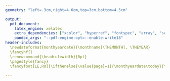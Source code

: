 ```yaml
---
geometry: "left=.3cm,right=4.6cm,top=3cm,bottom=4.5cm"

output:
  pdf_document:
    latex_engine: xelatex
    extra_dependencies: ["xcolor", "hyperref", "fontspec", "array", "setspace", "longtable", "datetime", "fancyhdr", "ifthen"]
    pandoc_args: "--pdf-engine-opt=--enable-write18"
header-includes:
  \newdateformat{monthyeardate}{\monthname[\THEMONTH], \THEYEAR}
  \fancyhf{}
  \renewcommand{\headrulewidth}{0pt}
  \pagestyle{fancy}
  \fancyfoot[LE,RO]{\ifthenelse{\value{page}=1}{\monthyeardate\today}{\pagestyle{empty}}}
  
---
```

\setmainfont[Color={444444}]{Humanist 521 Light BT}
\makeatletter
\def\Hy@href#{\addfontfeatures{Color=047464}\hyper@normalise\href@}

\newfontfamily\MyRed[Color={a41414}]{Gill Sans Nova Cn Bold}
\def\sectitle{\MyRed \fontsize{12}{10} \selectfont}
\newfontfamily\MyName [Color={444444}]{Adobe Garamond Pro Bold}

\def\jmp{[.5cm]}

\def\ind{\hspace{.37cm} \hangindent=.45cm }

\def\HeadSpace{.15\textwidth}

\def\websiteURL{https://jackdolgin.org}
\def\posterExtension{/data/presentations/}



\begin{longtable}
{>{\raggedleft\arraybackslash}p{\HeadSpace} >{\raggedright\arraybackslash}p{0.6\textwidth} >{\raggedleft\arraybackslash}p{.25\textwidth}}
          & \begingroup\MyName \fontsize{20}{10} \selectfont Jack Dolgin \endgroup  &
          \\
          & Center for Cognitive Neuroscience                                       & \href{https://twitter.com/jbdolg}{@jbdolg}
          \\
          & LSRC Box 90999                                                          & \href{mailto:jack.dolgin@duke.edu}{jack.dolgin@duke.edu}
          \\
          & Duke University, Durham, NC 27708                                       & \href{\websiteURL}{jackdolgin.org}
\end{longtable}



\setmainfont[Color={444444}]{Adobe Garamond Pro}



\begin{longtable}
{>{\raggedleft\arraybackslash}p{\HeadSpace} >{\raggedright\arraybackslash}p{0.6\textwidth} >{\raggedleft\arraybackslash}p{.25\textwidth}}
\begingroup\sectitle EDUCATION\endgroup  & Duke University                                                                                   & Durham, NC
                                         \\
                                         & \ind B.S., Psychology, with Distinction                                                           &
                                         \\
                                         & \ind Thesis: \emph{Separating the Influence of Budget and Numeric Priming on Willingness to Pay}  &            
\end{longtable}
 \renewcommand{\arraystretch}{1.5}



\begin{longtable}
{>{\raggedleft\arraybackslash}p{\HeadSpace} >{\raggedright\arraybackslash}p{0.6\textwidth} >{\raggedleft\arraybackslash}p{.25\textwidth}}
\begingroup\sectitle EXPERIENCE\endgroup  & Duke University                                                               & Durham, NC
                                          \\
                                          & \ind Lab Manager, Egner Lab                                                   & June 2018 -
                                          \\
                                          & \ind Research Assistant, Huettel Lab                                          & Jan. 2017 - May 2018
                                          \\
                                          & \ind Research Assistant, Cognitive-Behavioral Research and Treatment Program  & May 2016 - Dec. 2016
\end{longtable}




\begin{longtable}
{>{\raggedleft\arraybackslash}p{\HeadSpace} >{\raggedright\arraybackslash}p{0.05\textwidth} >{\raggedright\arraybackslash}p{0.6\textwidth} >{\raggedright\arraybackslash}p{0.15\textwidth}}
\begingroup\sectitle GRANTS\endgroup  & 2019  & Interdisciplinary Behavioral Research Center Mini-Grant from Duke University (\$600)  &
                                      \\
                                      & 2018  & Faculty Seed Grant from Duke University, with Peter S. Whitehead and Tobias Egner (\$34,000)  &
\end{longtable}




\begin{longtable}
{>{\raggedleft\arraybackslash}p{\HeadSpace} >{\raggedright\arraybackslash}p{0.05\textwidth} >{\raggedright\arraybackslash}p{0.3\textwidth} >{\raggedright\arraybackslash}p{0.45\textwidth}}
\begingroup\sectitle AWARDS\endgroup  & 2017  & \href{https://psychandneuro.duke.edu/summer-vertical-integration-program-vip}{Vertical Integration Program} \newline Duke University (\$3,500) & Selected for funding for a summer of research at Duke University before my senior year                                                                
                                      \\
                                      & 2016  & \href{https://library.duke.edu/research/awards/aptman}{Lowell Aptman Prize} \newline Duke University (\$1,000)                                & Awarded the best non-senior-thesis research \href{https://hdl.handle.net/10161/16739}{paper} in any subject among all Duke students
                                      \\
                                      & 2015  & \href{https://library.duke.edu/research/awards/holsti}{Ole R. Holsti Prize} \newline Duke University (\$1,000) & Awarded, for a \href{http://hdl.handle.net/10161/10217}{separate paper}, the best research paper in political science using primary sources among all freshmen and sophomores at Duke University
\end{longtable}




\begin{longtable}
{>{\raggedleft\arraybackslash}p{\HeadSpace} >{\raggedright\arraybackslash}p{0.8\textwidth}}
\begingroup\sectitle MANUSCRIPTS\endgroup  & \textbf{In Progress}                                                                                                                                                                     \\
                                           & Amasino, D., \textbf{Dolgin, J.}, and Huettel, S.A. Individual differences in the use of variable budget information in consumer choice. In preparation (draft available upon request).
                                           \\
                                           & Bejjani, C., \textbf{Dolgin, J.}, Zhang, Z., and Egner, T. (\href{https://osf.io/7jfbp/}{Preregistered Direct Replication, Stage 1 in principle acceptance at \emph{Psychological Science}}). Disentangling the roles of cue visibility and preparatory knowledge in learning cognitive control.
                                           \\
                                           & \textbf{Dolgin, J.}, Fiebelkorn, I.C., and Egner, T. In preparation (\href{https://jackdolgin.shinyapps.io/rhythmic_attention/}{data available via interactive Shiny app}). Monitoring multiple external locations may not induce rhythmic attention.
\end{longtable}




\begin{longtable}
{>{\raggedleft\arraybackslash}p{\HeadSpace} >{\raggedright\arraybackslash}p{0.8\textwidth}}
{\begingroup\sectitle TALKS \& PRESENTATIONS\endgroup}  & \textbf{Refereed} \begin{spacing}{1.5} \par \end{spacing} Amasino, D., \textbf{Dolgin, J.}, and Huettel, S.A. (2019, June). Individual differences in the use of variable budget information in consumer choice. Talk delivered by D.A. at the 9th annual Interdisciplinary Symposium on Neuroscience, Durham, N.C.
                                                        \\
                                                        & Amasino, D., \textbf{Dolgin, J.}, and Huettel, S.A. (2019, May). \href{\websiteURL \posterExtension 2019pr_AmasinoDolginHuettel.pdf}{Individual differences in the use of variable budget information in consumer choice}. Poster presented by J.D. at the 31st annual meeting of the Association for Psychological Science, Washington, D.C.
                                                        \\
                                                        & \textbf{Dolgin, J.}, Bejjani, C., Zhang, Z., and Egner, T. (2019, May). \href{\websiteURL \posterExtension 2019pr_DolginBejjaniZhangEgner.pdf}{Disentangling the roles of cue visibility and knowledge in learning cognitive control}. Poster presented by J.D. at the 31st annual meeting of the Association for Psychological Science, Washington, D.C.
                                                        \\
                                                        & Zhang, Z., Bejjani, C., \textbf{Dolgin, J.}, and Egner, T. (2019, Mar.). \href{\websiteURL \posterExtension 2019pr_ZhangBejjaniDolginEgner.pdf}{Disentangling the roles of cue visibility and knowledge in learning cognitive control}. Poster presented by Z.Z. and J.D. at the 26th annual meeting of the Cognitive Neuroscience Society, San Francisco, CA.
                                                        \\
                                                        & Amasino, D., \textbf{Dolgin, J.}, and Huettel, S.A. (2018, Oct.). \href{\websiteURL \posterExtension 2018pr_AmasinoDolginHuettel.pdf}{Individual differences in the use of variable budget information in consumer choice}. Poster presented by D.A. at the 16th annual meeting of the Society for NeuroEconomics, Philadelphia, PA.
                                                        \\
                                                        & \textbf{Non-Refereed}
                                                        \\
                                                        & Zhang, Z., Bejjani, C., Chiu, Y.C., \textbf{Dolgin, J.}, and Egner, T. (2019, July). \href{\websiteURL \posterExtension 2019pr_ZhangBejjaniChiuDolginEgner.pdf}{Neural evidence of control state reinstatement: an fMRI study}. Poster presented by Z.Z. at the Duke Summer Undergraduate Research Showcase, Durham, NC.
                                                        \\
                                                        & \textbf{Dolgin, J.} (2019, May). NCAA women’s basketball as a proxy for gender differences in verbal aggression. Talk delivered by J.D. at the Duke Center for Cognitive Neuroscience Data Blitz, Chapel Hill, NC.
                                                        \\
                                                        & \textbf{Dolgin, J.}, Amasino, D., and Huettel, S.A. (2018, Apr.). \href{\websiteURL \posterExtension 2018pr_DolginAmasinoHuettel.pdf}{Separating the influence of budget and numeric priming on willingness to pay}. Poster presented by J.D. at the Duke Visible Thinking Poster Fair, Durham, NC.
                                                        \\
                                                        & \textbf{Dolgin, J.}, Amasino, D., and Huettel, S.A. (2017, July). \href{\websiteURL \posterExtension 2017pr_DolginAmasinoHuettel.pdf}{Budget’s Effect on consumers’ willingness-to-pay}. Poster presented by Dolgin at the Duke Vertical Integration Program Poster Fair, Durham, NC.
\end{longtable}




\begin{longtable}
{>{\raggedleft\arraybackslash}p{\HeadSpace} >{\raggedright\arraybackslash}p{0.35\textwidth} >{\raggedright\arraybackslash}p{0.45\textwidth}} 
\begingroup\sectitle SIDE PROJECTS\endgroup  & \textbf{Dolgin, J.}, Whitehead, P.S., Vieth, A.Z. (In Preparation). NCAA women’s basketball reveals men as more verbally aggressive. & Foray into 50,000 basketball games with web-scraping—finishing a project idea I had to propose for Dr. Vieth’s class as an undergraduate—to complete the first observational study in adults to date on differences in verbal aggression between genders.
                                             \\
                                             & Butchireddygari, L., \textbf{Dolgin, J.} (2018). \href{https://www.dukechronicle.com/article/2018/01/is-greek-life-at-duke-as-homogenous-as-you-think}{Is Greek life at Duke as homogeneous as you think?} Duke Chronicle.                  & My coauthor and I collected over 30 variables on all 1,700 students in Duke’s class of 2018 to analyze trends in the demographics of members of Greek life, and we posted all our publicly-collected data to a repository and I analyzed it in an interactive \href{https://jackdolgin.shinyapps.io/GreekLifeDemographics/}{Shiny app}.
                                            \\
                                            & \textbf{Dolgin, J.} (2017). \href{http://dewitt.sanford.duke.edu/wp-content/uploads/2017/02/Dolgin-blog-This-week-in-Duke-History.pdf}{This Week in Duke Sports History}. Duke Chronicle.
                                            & My work documenting a zany fact in Duke sports history for an entire year was a finalist in Duke’s annual award for a journalism project or article across all of Duke’s undergraduates, including journalism certificate students and the rest of the school.
\end{longtable}




\begin{longtable}
{>{\raggedleft\arraybackslash}p{\HeadSpace} >{\raggedright\arraybackslash}p{0.8\textwidth}}
{\begingroup\sectitle SKILLS \& EXPERIENCE\endgroup}  & \href{https://github.com/search?q=language%3AR+user%3Ajackdolgin&s=indexed&type=Code}{R}, \href{https://github.com/search?q=language%3Apython+user%3Ajackdolgin&s=indexed&type=Code}{Python}, PsychoPy, fMRI, Eye Tracking (EyeLink, Tobii), Web-scraping
\end{longtable}